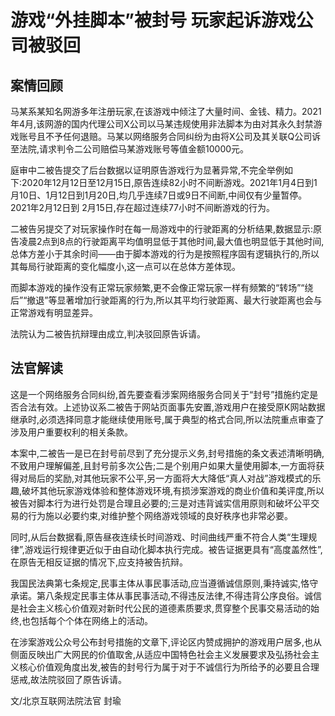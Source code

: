 # 游戏“外挂脚本”被封号 玩家起诉游戏公司被驳回

  

## 案情回顾

马某系某知名网游多年注册玩家,在该游戏中倾注了大量时间、金钱、精力。2021年4月,该网游的国内代理公司X公司以马某违规使用非法脚本为由对其永久封禁游戏账号且不予任何退赔。马某以网络服务合同纠纷为由将X公司及其关联Q公司诉至法院,请求判令二公司赔偿马某游戏账号等值金额10000元。

庭审中二被告提交了后台数据以证明原告游戏行为显著异常,不完全举例如下:2020年12月12日至12月15日,原告连续82小时不间断游戏。2021年1月4日到1月10日、1月12日到1月20日,均几乎连续7日或9日不间断,中间仅有少量暂停。2021年2月12日到 2月15日,存在超过连续77小时不间断游戏的行为。

二被告另提交了对玩家操作时在每一局游戏中的行驶距离的分析结果,数据显示:原告凌晨2点到8点的行驶距离平均值明显低于其他时间,最大值也明显低于其他时间,总体方差小于其余时间——由于脚本游戏的行为是按照程序固有逻辑执行的,所以其每局行驶距离的变化幅度小,这一点可以在总体方差体现。

而脚本游戏的操作没有正常玩家频繁,更不会像正常玩家一样有频繁的“转场”“绕后”“撤退”等显著增加行驶距离的行为,所以其平均行驶距离、最大行驶距离也会与正常游戏有明显差异。

法院认为二被告抗辩理由成立,判决驳回原告诉请。

## 法官解读

这是一个网络服务合同纠纷,首先要查看涉案网络服务合同关于“封号”措施约定是否合法有效。上述协议系二被告于网站页面事先安置,游戏用户在接受原K网站数据继承时,必须选择同意才能继续使用账号,属于典型的格式合同,所以法院重点审查了涉及用户重要权利的相关条款。

本案中,二被告一是已在封号前尽到了充分提示义务,封号措施的条文表述清晰明确,不致用户理解偏差,且封号前多次公告;二是个别用户如果大量使用脚本,一方面将获得对局后的奖励,对其他玩家不公平,另一方面将大大降低“真人对战”游戏模式的乐趣,破坏其他玩家游戏体验和整体游戏环境,有损涉案游戏的商业价值和美评度,所以被告对脚本行为进行处罚是合理且必要的;三是对违背诚实信用原则和破坏公平交易的行为施以必要约束,对维护整个网络游戏领域的良好秩序也非常必要。



同时,从后台数据看,原告昼夜连续长时间游戏、时间曲线严重不符合人类“生理规律”,游戏运行规律更近似于由自动化脚本执行完成。被告证据更具有“高度盖然性”,在原告无相反证据的情况下,应支持被告抗辩。

我国民法典第七条规定,民事主体从事民事活动,应当遵循诚信原则,秉持诚实,恪守承诺。第八条规定民事主体从事民事活动,不得违反法律,不得违背公序良俗。诚信是社会主义核心价值观对新时代公民的道德素质要求,贯穿整个民事交易活动的始终,也包括每个个体在网络上的活动。

在涉案游戏公众号公布封号措施的文章下,评论区内赞成拥护的游戏用户居多,也从侧面反映出广大网民的价值取舍,从适应中国特色社会主义发展要求及弘扬社会主义核心价值观角度出发,被告的封号行为属于对于不诚信行为所给予的必要且合理惩戒,故法院驳回了原告诉请。

文/北京互联网法院法官 封瑜